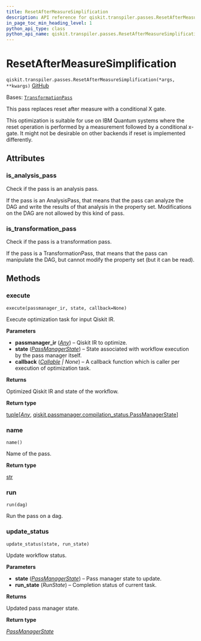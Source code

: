 ```yaml
---
title: ResetAfterMeasureSimplification
description: API reference for qiskit.transpiler.passes.ResetAfterMeasureSimplification
in_page_toc_min_heading_level: 1
python_api_type: class
python_api_name: qiskit.transpiler.passes.ResetAfterMeasureSimplification
---
```


# ResetAfterMeasureSimplification

<span id="qiskit.transpiler.passes.ResetAfterMeasureSimplification" />

`qiskit.transpiler.passes.ResetAfterMeasureSimplification(*args, **kwargs)` [GitHub](https://github.com/qiskit/qiskit/tree/stable/0.45/qiskit/transpiler/passes/optimization/reset_after_measure_simplification.py "view source code")

Bases: [`TransformationPass`](qiskit.transpiler.TransformationPass "qiskit.transpiler.basepasses.TransformationPass")

This pass replaces reset after measure with a conditional X gate.

This optimization is suitable for use on IBM Quantum systems where the reset operation is performed by a measurement followed by a conditional x-gate. It might not be desirable on other backends if reset is implemented differently.

## Attributes

<span id="qiskit.transpiler.passes.ResetAfterMeasureSimplification.is_analysis_pass" />

### is\_analysis\_pass

Check if the pass is an analysis pass.

If the pass is an AnalysisPass, that means that the pass can analyze the DAG and write the results of that analysis in the property set. Modifications on the DAG are not allowed by this kind of pass.

<span id="qiskit.transpiler.passes.ResetAfterMeasureSimplification.is_transformation_pass" />

### is\_transformation\_pass

Check if the pass is a transformation pass.

If the pass is a TransformationPass, that means that the pass can manipulate the DAG, but cannot modify the property set (but it can be read).

## Methods

### execute

<span id="qiskit.transpiler.passes.ResetAfterMeasureSimplification.execute" />

`execute(passmanager_ir, state, callback=None)`

Execute optimization task for input Qiskit IR.

**Parameters**

*   **passmanager\_ir** ([*Any*](https://docs.python.org/3/library/typing.html#typing.Any "(in Python v3.12)")) – Qiskit IR to optimize.
*   **state** ([*PassManagerState*](qiskit.passmanager.PassManagerState "qiskit.passmanager.compilation_status.PassManagerState")) – State associated with workflow execution by the pass manager itself.
*   **callback** ([*Callable*](https://docs.python.org/3/library/collections.abc.html#collections.abc.Callable "(in Python v3.12)") *| None*) – A callback function which is caller per execution of optimization task.

**Returns**

Optimized Qiskit IR and state of the workflow.

**Return type**

[tuple](https://docs.python.org/3/library/stdtypes.html#tuple "(in Python v3.12)")\[[*Any*](https://docs.python.org/3/library/typing.html#typing.Any "(in Python v3.12)"), [qiskit.passmanager.compilation\_status.PassManagerState](qiskit.passmanager.PassManagerState "qiskit.passmanager.compilation_status.PassManagerState")]

### name

<span id="qiskit.transpiler.passes.ResetAfterMeasureSimplification.name" />

`name()`

Name of the pass.

**Return type**

[str](https://docs.python.org/3/library/stdtypes.html#str "(in Python v3.12)")

### run

<span id="qiskit.transpiler.passes.ResetAfterMeasureSimplification.run" />

`run(dag)`

Run the pass on a dag.

### update\_status

<span id="qiskit.transpiler.passes.ResetAfterMeasureSimplification.update_status" />

`update_status(state, run_state)`

Update workflow status.

**Parameters**

*   **state** ([*PassManagerState*](qiskit.passmanager.PassManagerState "qiskit.passmanager.compilation_status.PassManagerState")) – Pass manager state to update.
*   **run\_state** (*RunState*) – Completion status of current task.

**Returns**

Updated pass manager state.

**Return type**

[*PassManagerState*](qiskit.passmanager.PassManagerState "qiskit.passmanager.compilation_status.PassManagerState")


